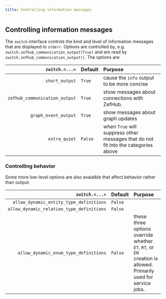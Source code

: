 ```yaml
---
title: Controlling information messages
---
```


## Controlling information messages

The `zwitch` interface controls the kind and level of information messages that
are displayed to `stderr`. Options are controlled by, e.g.
`zwitch.zefhub_communication_output(True)` and are read by
`zwitch.zefhub_communication_output()`. The options are:

| `zwitch.<...>`  | Default  | Purpose  |
|--:|:--|:--|
| `short_output` | `True` | cause the `info` output to be more concise |
| `zefhub_communication_output` | `True` | show messages about connections with ZefHub. |
| `graph_event_output` | `True` | show messages about graph updates |
| `extra_quiet` | `False` | when `True` will suppress other messages that do not fit into the categories above |


### Controlling behavior
Some more low-level options are also avaialble that affect behavior rather than output:

| `zwitch.<...>`  | Default  | Purpose  |
|--:|:--|:--|
| `allow_dynamic_entity_type_definitions` | `False` | |
| `allow_dynamic_relation_type_definitions` | `False` | |
| `allow_dynamic_enum_type_definitions` | `False` | these three options override whether `ET`, `RT`, or `EN` creation is allowed. Primarily used for service jobs.|
